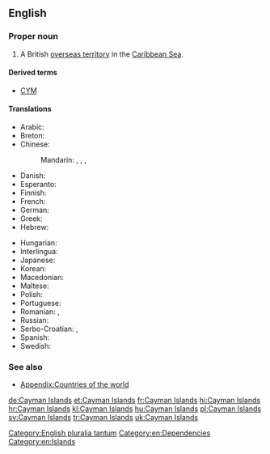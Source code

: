 ==English==
{{wikipedia}}

===Proper noun===
{{head|en|proper noun|head=[[cayman|Cayman]] [[island|Islands]]}}

# A British [[overseas territory]] in the [[Caribbean Sea]].

====Derived terms====
* [[CYM]]

====Translations====
{{trans-top|British territory in the Caribbean}}
* Arabic: {{t|ar|جُزُر كَايْمَان|f-p}}
* Breton: {{t|br|Inizi Cayman}}
* Chinese:
*: Mandarin: {{t+|cmn|開曼群島|sc=Hani}}, {{t|cmn|开曼群岛|tr=Kāimàn Qúndǎo|sc=Hani}}, {{t|cmn|凱門群島|sc=Hani}}, {{t|cmn|凯门群岛|tr=Kǎimén Qúndǎo|sc=Hani}}
* Danish: {{t|da|Caymanøerne}}
* Esperanto: {{t|eo|Kajmaninsuloj}}
* Finnish: {{t|fi|Caymansaaret}}
* French: {{t|fr|Îles Caïmans|f-p}}
* German: {{t|de|Kaimaninseln|f-p}}
* Greek: {{t|el|Νησιά Κέυμαν}}
* Hebrew: {{t|he|איי קיימן|tr=iyey kayman|sc=Hebr}}
{{trans-mid}}
* Hungarian: {{t+|hu|Kajmán-szigetek}}
* Interlingua: {{t|ia|Insulas Cayman}}
* Japanese: {{t|ja|ケイマン諸島|tr=Keiman shotō|sc=Jpan}}
* Korean: {{t|ko|케이맨 제도|tr=Keimaen jedo|sc=Kore}}
* Macedonian: {{t|mk|Кајмански Острови|p|tr=Kájmanski Óstrovi}}
* Maltese: {{t|mt|Gżejjer Cayman|alt=il-Gżejjer Cayman}}
* Polish: {{t+|pl|Kajmany}}
* Portuguese: {{t+|pt|Ilhas Cayman}}
* Romanian: {{t|ro|Cayman}}, {{t|ro|Insulele Cayman|m}}
* Russian: {{t|ru|Кайма́новы острова́|m-p}}
* Serbo-Croatian: {{t|sh|Kajmanski otoci}}, {{t|sh|Kejmanska Ostrva|n-p}}
* Spanish: {{t+|es|Islas Caimán|f-p}}
* Swedish: {{t+|sv|Caymanöarna}}
{{trans-bottom}}

===See also===
* [[Appendix:Countries of the world]]

[[Category:English pluralia tantum]]
[[Category:en:Dependencies]]
[[Category:en:Islands]]

[[de:Cayman Islands]]
[[et:Cayman Islands]]
[[fr:Cayman Islands]]
[[hi:Cayman Islands]]
[[hr:Cayman Islands]]
[[kl:Cayman Islands]]
[[hu:Cayman Islands]]
[[pl:Cayman Islands]]
[[sv:Cayman Islands]]
[[tr:Cayman Islands]]
[[uk:Cayman Islands]]